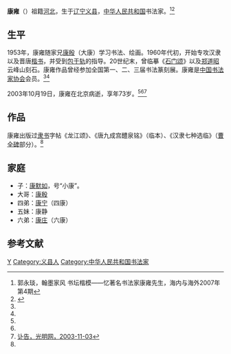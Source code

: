 '''康雍'''（{{bd|1931年||2003年|10月19日}}）祖籍[[河北|河北]]，生于[[辽宁|辽宁]][[义县|义县]]，[[中华人民共和国|中华人民共和国]]书法家。<ref name=guo>郭永琰，翰墨家风 书坛楷模——忆著名书法家康雍先生，海内与海外2007年第4期</ref><ref name=bobao>{{Cite web |url=http://artist.artxun.com/75331-kangyong/jianjie/ |title=康雍简介及年表，博宝艺术家，于2015-04-26查阅 |access-date=2015-04-26 |archive-url=https://web.archive.org/web/20120510103235/http://artist.artxun.com/75331-kangyong/jianjie/ |archive-date=2012-05-10 |dead-url=yes }}</ref>

==生平==
1953年，康雍随家兄[[康殷|康殷]]（大康）学习书法、绘画。1960年代初，开始专攻汉隶以及晋唐[[楷书|楷书]]，并受到[[包于轨|包于轨]]的指导。20世纪末，曾临摹《[[石门颂|石门颂]]》以及[[郑道昭|郑道昭]]云峰山刻石。康雍作品曾经参加全国第一、二、三届书法篆刻展。康雍是[[中国书法家协会|中国书法家协会]]会员。<ref name=guo/><ref name=bobao/>

2003年10月19日，康雍在北京病逝，享年73岁。<ref name=guo/><ref name=bobao/><ref>[http://www.gmw.cn/01gmrb/2003-11/03/05-51ECE8E7E254CC4E48256DD30000110C.htm 讣告，光明网，2003-11-03]</ref>

==作品==
康雍出版过[[隶书|隶书]]字帖《龙江颂》、《唐九成宫醴泉铭》（临本）、《汉隶七种选临》（[[曹全碑|曹全碑]]部分）。<ref name=bobao/>

==家庭==
*子：[[康默如|康默如]]，号“小康”。
*大哥：[[康殷|康殷]]
*四弟：[[康宁_(书画家)|康宁]]（四康）
*五妹：康静
*六弟：[[康庄_(书画家)|康庄]]（六康）

==参考文献==
{{reflist}}

{{DEFAULTSORT:Kang康}}
[[Category:康姓|Y]]
[[Category:义县人|Category:义县人]]
[[Category:中华人民共和国书法家|Category:中华人民共和国书法家]]